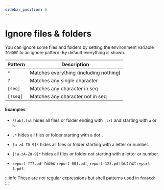```yaml
---
sidebar_position: 6
---
```


# Ignore files & folders

You can ignore some files and folders by setting the environment variable `IGNORE` to an ignore pattern. By default everything is shown.

| Pattern | Description |
|---|---|
| `*` | Matches everything (including nothing) |
| `?` | Matches any single character | 
| `[seq]` | Matches any character in seq | 
| `[!seq]` | Matches any character not in seq | 

#### Examples

- `*[ab].txt` hides all files or folder ending with `.txt` and starting with `a` or `b`.

- `.*` hides all files or folder starting with a dot <kbd>.</kbd>

- `[a-zA-Z0-9]*` hides all files or folder starting with a letter or number.

- `[!a-zA-Z0-9]*` hides all files or folder not starting with a letter or number.

- `report-???.pdf` hides `report-001.pdf`, `report-123.pdf` but not `report-1.pdf`.

:::info
These are *not* regular expressions but shell patterns used in `fnmatch`.
:::